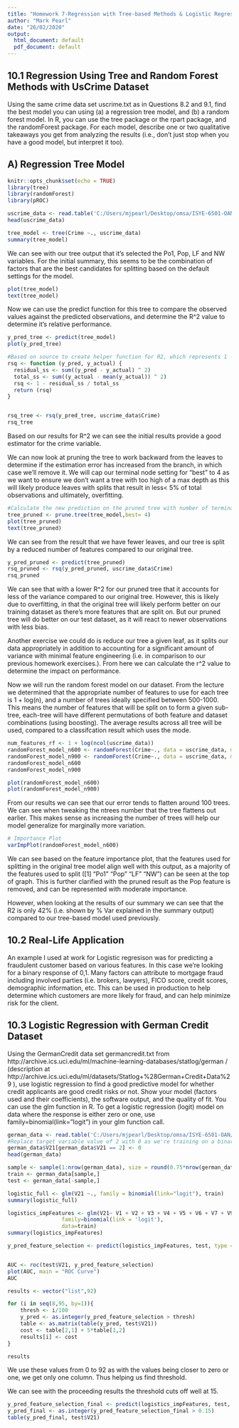 ```yaml
---
title: "Homework 7-Regression with Tree-based Methods & Logistic Regression"
author: "Mark Pearl"
date: "26/02/2020"
output:
  html_document: default
  pdf_document: default
---
```


## 10.1 Regression Using Tree and Random Forest Methods with UsCrime Dataset

Using the same crime data set uscrime.txt as in Questions 8.2 and 9.1, find the best model you can
using
(a) a regression tree model, and
(b) a random forest model.
In R, you can use the tree package or the rpart package, and the randomForest package. For
each model, describe one or two qualitative takeaways you get from analyzing the results (i.e., don’t just
stop when you have a good model, but interpret it too).

## A) Regression Tree Model
```r
knitr::opts_chunk$set(echo = TRUE)
library(tree)
library(randomForest)
library(pROC)
```

```r
uscrime_data <- read.table('C:/Users/mjpearl/Desktop/omsa/ISYE-6501-OAN/hw7/data/uscrime.txt',header = TRUE, stringsAsFactors = FALSE)
head(uscrime_data)
```


```r
tree_model <- tree(Crime ~., uscrime_data)
summary(tree_model)
```
We can see with our tree output that it's selected the Po1, Pop, LF and NW variables. For the initial summary, this seems to be the combination of factors that are the best candidates for splitting based on the default settings for the model. 

```r
plot(tree_model)
text(tree_model)
```
Now we can use the predict function for this tree to compare the observed values against the predicted observations, and determine the R^2 value to determine it's relative performance.

```r
y_pred_tree <- predict(tree_model)
plot(y_pred_tree)
```
```r
#Based on source to create helper function for R2, which represents 1 - the residual sum of squares divided by the total sum of squares
rsq <- function (y_pred, y_actual) {
  residual_ss <- sum((y_pred - y_actual) ^ 2)
  total_ss <- sum((y_actual - mean(y_actual)) ^ 2) 
  rsq <- 1 - residual_ss / total_ss
  return (rsq)
}


rsq_tree <- rsq(y_pred_tree, uscrime_data$Crime)
rsq_tree
```
Based on our results for R^2 we can see the initial results provide a good estimator for the crime variable. 

We can now look at pruning the tree to work backward from the leaves to determine if the estimation error has increased from the branch, in which case we'll remove it. We will cap our terminal node setting for "best" to 4 as we want to ensure we don't want a tree with too high of a max depth as this will likely produce leaves with splits that result in less< 5% of total observations and ultimately, overfitting. 

```r
#Calculate the new prediction on the pruned tree with number of terminal nodes set to 4   
tree_pruned <- prune.tree(tree_model,best= 4)
plot(tree_pruned)
text(tree_pruned)
```
We can see from the result that we have fewer leaves, and our tree is split by a reduced number of features compared to our original tree.

```r
y_pred_pruned <- predict(tree_pruned)
rsq_pruned <- rsq(y_pred_pruned, uscrime_data$Crime)
rsq_pruned
```

We can see that with a lower R^2 for our pruned tree that it accounts for less of the variance compared to our original tree. However, this is likely due to overfitting, in that the original tree will likely perform better on our training dataset as there's more features that are split on. But our pruned tree will do better on our test dataset, as it will react to newer observations with less bias.

Another exercise we could do is reduce our tree a given leaf, as it splits our data appropriately in addition to accounting for a significant amount of variance with minimal feature engineering (i.e. in comparison to our previous homework exercises.). From here we can calculate the r^2 value to determine the impact on performance. 


Now we will run the random forest model on our dataset. From the lecture we determined that the appropriate number of features to use for each tree is 1 + log(n), and a number of trees ideally specified between 500-1000. This means the number of features that will be split on to form a given sub-tree, each-tree will have different permutations of both feature and dataset combinations (using boosting). The average results across all tree will be used, compared to a classifcation result which uses the mode.

```r

num_features_rf <- 1 + log(ncol(uscrime_data))
randomForest_model_n600 <- randomForest(Crime~., data = uscrime_data, mtry = num_features_rf, importance = T, ntree = 600)
randomForest_model_n900 <- randomForest(Crime~., data = uscrime_data, mtry = num_features_rf, importance = T, ntree = 900)
randomForest_model_n600
randomForest_model_n900
```

```r
plot(randomForest_model_n600)
plot(randomForest_model_n900)
```
From our results we can see that our error tends to flatten around 100 trees. We can see when tweaking the ntrees number that the tree flattens out earlier. This makes sense as increasing the number of trees will help our model generalize for marginally more variation. 

``` r
# Importance Plot
varImpPlot(randomForest_model_n600)
```

We can see based on the feature importance plot, that the features used for splitting in the original tree model align well with this output, as a majority of the features used to split ([1] "Po1" "Pop" "LF"  "NW") can be seen at the top of graph. This is further clarified with the pruned result as the Pop feature is removed, and can be represented with moderate importance.

However, when looking at the results of our summary we can see that the R2 is only 42% (i.e. shown by % Var explained in the summary output) compared to our tree-based model used previously. 


## 10.2 Real-Life Application

An example I used at work for Logistic regresison was for predicting a fraudulent customer based on various features. In this case we're looking for a binary response of 0,1. Many factors can attribute to mortgage fraud including involved parties (i.e. brokers, lawyers), FICO score, credit scores, demographic information, etc. This can be used in production to help determine which customers are more likely for fraud, and can help minimize risk for the client.  


## 10.3 Logistic Regression with German Credit Dataset
 Using the GermanCredit data set germancredit.txt from
http://archive.ics.uci.edu/ml/machine-learning-databases/statlog/german / (description at
http://archive.ics.uci.edu/ml/datasets/Statlog+%28German+Credit+Data%29 ), use logistic
regression to find a good predictive model for whether credit applicants are good credit risks or
not. Show your model (factors used and their coefficients), the software output, and the quality 
of fit. You can use the glm function in R. To get a logistic regression (logit) model on data where
the response is either zero or one, use family=binomial(link=”logit”) in your glm
function call.

```r
german_data <- read.table('C:/Users/mjpearl/Desktop/omsa/ISYE-6501-OAN/hw7/data/germancredit.txt',header = FALSE)
#Replace target variable value of 2 with 0 as we're training on a binary response variable
german_data$V21[german_data$V21 == 2] <- 0
head(german_data)
```

```r
sample <- sample(1:nrow(german_data), size = round(0.75*nrow(german_data)))
train <- german_data[sample,]
test <- german_data[-sample,]
```

```r
logistic_full <- glm(V21 ~., family = binomial(link="logit"), train)
summary(logistic_full)
```

```r
logistics_impFeatures <- glm(V21~ V1 + V2 + V3 + V4 + V5 + V6 + V7 + V9 + +V10 + V13,
                 family=binomial(link = 'logit'),
                 data=train)
summary(logistics_impFeatures)

```

```r
y_pred_feature_selection <- predict(logistics_impFeatures, test, type = "response")


AUC <- roc(test$V21, y_pred_feature_selection)
plot(AUC, main = "ROC Curve")
AUC
```


```r

results <- vector("list",92)

for (i in seq(8,95, by=1)){
    thresh <- i/100
    y_pred <- as.integer(y_pred_feature_selection > thresh)
    table <- as.matrix(table(y_pred, test$V21))
    cost <- table[2,1] + 5*table[1,2]
    results[i] <- cost
}

results
```

We use these values from 0 to 92 as with the values being closer to zero or one, we get only one column. Thus helping us find threshold. 

We can see with the proceeding results the threshold cuts off well at 15.

```r
y_pred_feature_selection_final <- predict(logistics_impFeatures, test, type = "response")
y_pred_final <- as.integer(y_pred_feature_selection_final > 0.15)
table(y_pred_final, test$V21)
```